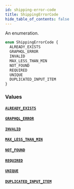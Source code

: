 ```yaml
---
id: shipping-error-code
title: ShippingErrorCode
hide_table_of_contents: false
---
```


An enumeration.

```graphql
enum ShippingErrorCode {
  ALREADY_EXISTS
  GRAPHQL_ERROR
  INVALID
  MAX_LESS_THAN_MIN
  NOT_FOUND
  REQUIRED
  UNIQUE
  DUPLICATED_INPUT_ITEM
}
```

### Values

#### [`ALREADY_EXISTS`](#)

#### [`GRAPHQL_ERROR`](#)

#### [`INVALID`](#)

#### [`MAX_LESS_THAN_MIN`](#)

#### [`NOT_FOUND`](#)

#### [`REQUIRED`](#)

#### [`UNIQUE`](#)

#### [`DUPLICATED_INPUT_ITEM`](#)
